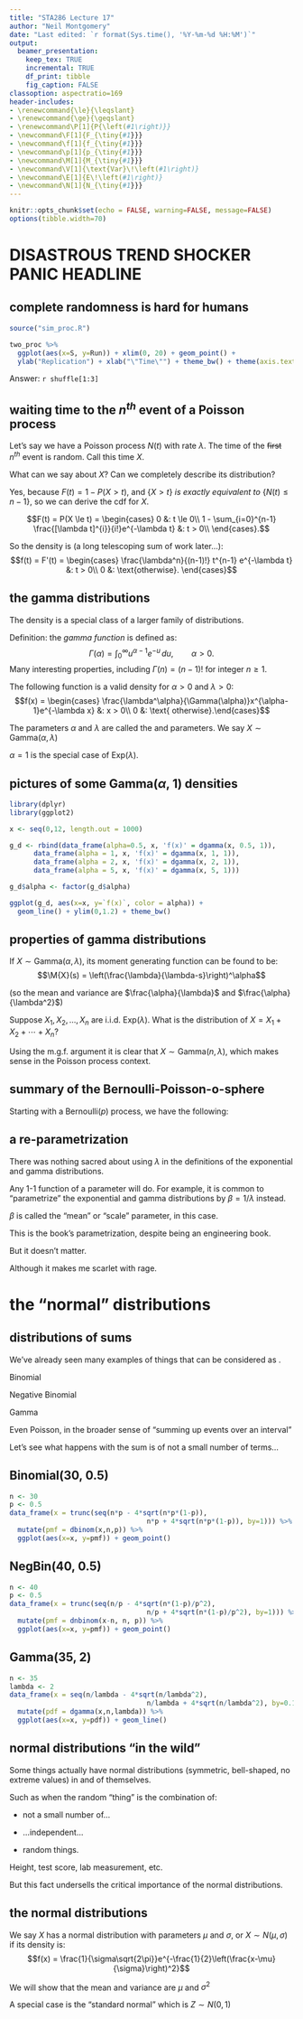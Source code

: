 ```yaml
---
title: "STA286 Lecture 17"
author: "Neil Montgomery"
date: "Last edited: `r format(Sys.time(), '%Y-%m-%d %H:%M')`"
output: 
  beamer_presentation:
    keep_tex: TRUE
    incremental: TRUE
    df_print: tibble
    fig_caption: FALSE
classoption: aspectratio=169
header-includes:
- \renewcommand{\le}{\leqslant}
- \renewcommand{\ge}{\geqslant}
- \renewcommand\P[1]{P{\left(#1\right)}}
- \newcommand\F[1]{F_{\tiny{#1}}}
- \newcommand\f[1]{f_{\tiny{#1}}}
- \newcommand\p[1]{p_{\tiny{#1}}}
- \newcommand\M[1]{M_{\tiny{#1}}}
- \newcommand\V[1]{\text{Var}\!\left(#1\right)}
- \newcommand\E[1]{E\!\left(#1\right)}
- \newcommand\N[1]{N_{\tiny{#1}}}
---
```


```r
knitr::opts_chunk$set(echo = FALSE, warning=FALSE, message=FALSE)
options(tibble.width=70)
```


# DISASTROUS TREND SHOCKER PANIC HEADLINE

## complete randomness is hard for humans

```r
source("sim_proc.R")

two_proc %>% 
  ggplot(aes(x=S, y=Run)) + xlim(0, 20) + geom_point() + 
  ylab("Replication") + xlab("\"Time\"") + theme_bw() + theme(axis.text=element_text(size=16))

```

\pause Answer: `r shuffle[1:3]`


## waiting time to the $n^{th}$ event of a Poisson process

Let's say we have a Poisson process $N(t)$ with rate $\lambda$. The time of the ~~first~~ $n^{th}$ event is random. Call this time $X$.

What can we say about $X$? Can we completely describe its distribution? 

\pause Yes, because $F(t) = 1 - P(X > t)$, and $\{X > t\}$ *is exactly equivalent to*  $\{N(t) \le n-1\},$ so we can derive the cdf for $X$. 

\pause $$F(t) = P(X \le t) = \begin{cases}
0 &: t \le 0\\
1 - \sum_{i=0}^{n-1} \frac{[\lambda t]^{i}}{i!}e^{-\lambda t} &: t > 0\\
\end{cases}.$$


\pause So the density is (a long telescoping sum of work later...):
$$f(t) = F'(t) = \begin{cases}
\frac{\lambda^n}{(n-1)!} t^{n-1} e^{-\lambda t} &: t > 0\\
0 &: \text{otherwise}.
\end{cases}$$

## the gamma distributions

The density is a special class of a larger family of distributions. 

\pause Definition: the *gamma function* is defined as:
$$\Gamma(\alpha) = \int_0^\infty u^{\alpha-1}e^{-u}\,du, \qquad \alpha > 0.$$
Many interesting properties, including $\Gamma(n) = (n-1)!$ for integer $n\ge 1$.

\pause The following function is a valid density for $\alpha > 0$ and $\lambda > 0$:
$$f(x) = \begin{cases}
\frac{\lambda^\alpha}{\Gamma(\alpha)}x^{\alpha-1}e^{-\lambda x}
&: x > 0\\
0 &: \text{ otherwise}.\end{cases}$$

\pause The parameters $\alpha$ and $\lambda$ are called the \textit{shape} and \text{rate} parameters. We say $X \sim \text{Gamma}(\alpha, \lambda)$

\pause $\alpha=1$ is the special case of Exp$(\lambda)$.

## pictures of some Gamma($\alpha$, 1) densities

```r

library(dplyr)
library(ggplot2)

x <- seq(0,12, length.out = 1000)

g_d <- rbind(data_frame(alpha=0.5, x, 'f(x)' = dgamma(x, 0.5, 1)),
      data_frame(alpha = 1, x, 'f(x)' = dgamma(x, 1, 1)),
      data_frame(alpha = 2, x, 'f(x)' = dgamma(x, 2, 1)),
      data_frame(alpha = 5, x, 'f(x)' = dgamma(x, 5, 1)))

g_d$alpha <- factor(g_d$alpha)

ggplot(g_d, aes(x=x, y=`f(x)`, color = alpha)) + 
  geom_line() + ylim(0,1.2) + theme_bw()
```

## properties of gamma distributions

If $X \sim \text{Gamma}(\alpha, \lambda)$, its moment generating function can be found to be:
$$\M{X}(s) = \left(\frac{\lambda}{\lambda-s}\right)^\alpha$$

\pause (so the mean and variance are $\frac{\alpha}{\lambda}$ and $\frac{\alpha}{\lambda^2}$)

\pause Suppose $X_1,X_2,\ldots,X_n$ are i.i.d. Exp$(\lambda)$. What is the distribution of $X = X_1 + X_2 + \cdots + X_n$?

\pause Using the m.g.f. argument it is clear that $X \sim \text{Gamma}(n, \lambda)$, which makes sense in the Poisson process context.

## summary of the Bernoulli-Poisson-o-sphere

Starting with a Bernoulli($p$) process, we have the following:

\begin{table}[ht]
\begin{tabular}{|r|r|r|r|}\hline
What? & Discrete Version & Comments & Continuous Version\\\hline
Count & Binomial$(n,p)$ & 
\begin{minipage}{4cm}\raggedright Sum of $n$ Bernoulli($p$).\\
               Fix $E(X(t)) = np = \lambda t$ fixed\\ $n\to\infty\ldots$\end{minipage} & $\ldots\text{Poisson}(\lambda t)$ \\\hline
Inter-arrival & Geometric($p$) & "Memoryless" & Exponential($\lambda$)\\ \hline
Wait for $r^{th}$ event & NegBin$(r,p)$ & & Gamma$(n,\lambda)$\\\hline
Look back after 1 & "Discrete Uniform" & ($\leftarrow$ not done) & Uniform(0,$t$)\\\hline
\end{tabular}
\end{table}

## a re-parametrization

There was nothing sacred about using $\lambda$ in the definitions of the exponential and gamma distributions.

\pause Any 1-1 function of a parameter will do. For example, it is common to "parametrize" the exponential and gamma distributions by $\beta = 1/\lambda$ instead.

\pause $\beta$ is called the "mean" or "scale" parameter, in this case.

\pause This is the book's parametrization, despite being an engineering book. 

\pause But it doesn't matter.

\pause Although it makes me scarlet with rage.

# the "normal" distributions

## distributions of sums

We've already seen many examples of things that can be considered as \textit{sums of random variables}.

\pause Binomial

\pause Negative Binomial

\pause Gamma

\pause Even Poisson, in the broader sense of "summing up events over an interval"

\pause Let's see what happens with the sum is of not a small number of terms...

## Binomial(30, 0.5)

```r
n <- 30
p <- 0.5
data_frame(x = trunc(seq(n*p - 4*sqrt(n*p*(1-p)), 
                                  n*p + 4*sqrt(n*p*(1-p)), by=1))) %>% 
  mutate(pmf = dbinom(x,n,p)) %>% 
  ggplot(aes(x=x, y=pmf)) + geom_point()
```

## NegBin(40, 0.5)

```r
n <- 40
p <- 0.5
data_frame(x = trunc(seq(n/p - 4*sqrt(n*(1-p)/p^2), 
                                  n/p + 4*sqrt(n*(1-p)/p^2), by=1))) %>% 
  mutate(pmf = dnbinom(x-n, n, p)) %>% 
  ggplot(aes(x=x, y=pmf)) + geom_point()
```

## Gamma(35, 2)

```r
n <- 35
lambda <- 2
data_frame(x = seq(n/lambda - 4*sqrt(n/lambda^2), 
                                  n/lambda + 4*sqrt(n/lambda^2), by=0.1)) %>% 
  mutate(pdf = dgamma(x,n,lambda)) %>% 
  ggplot(aes(x=x, y=pdf)) + geom_line()
```

## normal distributions "in the wild"

Some things actually have normal distributions (symmetric, bell-shaped, no extreme values) in and of themselves.

\pause Such as when the random "thing" is the combination of:

* not a small number of...

* ...independent...

* random things.

\pause Height, test score, lab measurement, etc.

\pause But this fact undersells the critical importance of the normal distributions.

## the normal distributions

We say $X$ has a normal distribution with parameters $\mu$ and $\sigma$, or $X\sim N(\mu, \sigma)$ if its density is:
$$f(x) = \frac{1}{\sigma\sqrt{2\pi}}e^{-\frac{1}{2}\left(\frac{x-\mu}{\sigma}\right)^2}$$

\pause We will show that the mean and variance are $\mu$ and $\sigma^2$

\pause A special case is the "standard normal" which is $Z \sim N(0,1)$



